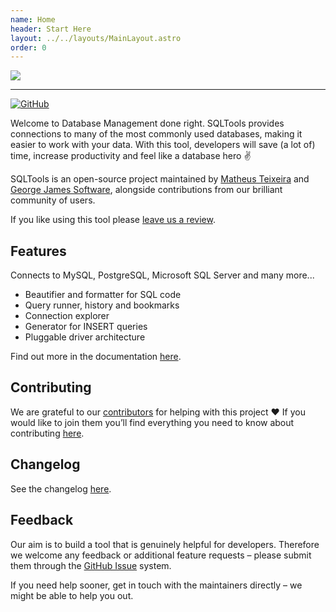 ```yaml
---
name: Home
header: Start Here
layout: ../../layouts/MainLayout.astro
order: 0
---
```



<p style={{ textAlign: 'center' }}>
  <img src="https://raw.githubusercontent.com/mtxr/vscode-sqltools/master/static/header-hero.svg?sanitize=true" />
</p>

<hr />

<p style={{ textAlign: 'center' }}>

[![GitHub](https://img.shields.io/github/license/mtxr/vscode-sqltools?style=for-the-badge)](https://github.com/mtxr/vscode-sqltools/blob/master/LICENSE.md)

</p>

Welcome to Database Management done right. 
SQLTools provides connections to many of the most commonly used databases, making it easier to work with your data. With this tool, developers will save (a lot of) time, increase productivity and feel like a database hero ✌️

SQLTools is an open-source project maintained by [Matheus Teixeira](https://mteixeira.dev/) and [George James Software](https://georgejames.com), alongside contributions from our brilliant community of users. 

If you like using this tool please [leave us a review](https://marketplace.visualstudio.com/items?itemName=mtxr.sqltools&ssr=false#review-details).

## Features

Connects to MySQL, PostgreSQL, Microsoft SQL Server and many more...

- Beautifier and formatter for SQL code
- Query runner, history and bookmarks
- Connection explorer
- Generator for INSERT queries
- Pluggable driver architecture

Find out more in the documentation [here](http://vscode-sqltools.mteixeira.dev/#features).

<DriversSection />

## Contributing

We are grateful to our [contributors](https://github.com/mtxr/vscode-sqltools/graphs/contributors) for helping with this project ❤️ If you would like to join them you’ll find everything you need to know about contributing [here](https://vscode-sqltools.mteixeira.dev/contributing).

## Changelog

See the changelog [here](https://vscode-sqltools.mteixeira.dev/changelog).

## Feedback

Our aim is to build a tool that is genuinely helpful for developers. Therefore we welcome any feedback or additional feature requests – please submit them through the [GitHub Issue](https://github.com/mtxr/vscode-sqltools/issues) system.

If you need help sooner, get in touch with the maintainers directly – we might be able to help you out.
